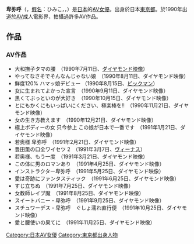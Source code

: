 {{unreferenced|time=2019-08-16T18:42:10+00:00}}
{{AV女優
|モデル名=卑弥呼<br />Himiko
|ふりがな=ひみこ
|画像ファイル=replace this image female.svg
|愛称=
|生年=1971
|生月=9
|生日=3
|出身地={{JPN}}・[[東京都|東京都]]
|血液型=O型
|時点=
|身長=
|体重=
|バスト=
|ウエスト=
|ヒップ=
|カップ=
|股下=
|靴=
|身体備考=
|ジャンル=[[AV|AV]]
|AV出演期間=1990年
|活動備考=
|他の活動
|その他=
}}
{{japanese|japanese=卑弥呼|kana=ひみこ|romaji=Himiko}}
'''卑弥呼'''（{{lang-ja|卑弥呼}}，[[日語假名|假名]]：ひみこ，{{lang-en|Himiko}}，{{bd|1971年|9月3日}}）是[[日本|日本]]的[[AV女優|AV女優]]。出身於日本[[東京都|東京都]]。於1990年出道於[[AV|AV]]成人電影界，拍攝過許多AV作品。

== 作品 ==
=== AV作品 ===
* 大和撫子タマの腰　（1990年7月11日、[[ダイヤモンド映像|ダイヤモンド映像]]）
* やってなさそでそんなんじゃない娘　（1990年8月11日、ダイヤモンド映像）
* 鮮度120% ハマッ娘デビュー （1990年8月15日、[[ダイヤモンド映像|ビックマン]]）
* 女に生まれてよかった宣言　（1990年9月11日、ダイヤモンド映像）
* 黒くてぶっといのが大好き　（1990年10月15日、ダイヤモンド映像）
* とにもかくにもいっぱいにください、極楽棒を!!　（1990年11月21日、ダイヤモンド映像）
* 女の生き方教えます　（1990年12月21日、ダイヤモンド映像）
* 極上ボディーの女 只今参上 この娘が日本で一番です　（1991年1月21日、ダイヤモンド映像）
* 若奥様 卑弥呼　（1991年2月21日、ダイヤモンド映像）
* 豊田薫の口全ワイセツ 2　（1991年3月7日、[[ダイヤモンド映像|ヴィーナス]]）
* 若奥様、もう一度　（1991年3月21日、ダイヤモンド映像）
* この体に男のロマンあり　（1991年4月25日、ダイヤモンド映像）
* インストラクター卑弥呼　（1991年5月25日、ダイヤモンド映像）
* 愛は奇跡にファンタスティック　（1991年6月25日、ダイヤモンド映像）
* すじ立ちぬ　（1991年7月25日、ダイヤモンド映像）
* 女教師レイプ魔　（1991年8月25日、ダイヤモンド映像）
* スイートバニー・卑弥呼　（1991年9月25日、ダイヤモンド映像）
* スチュワーデス・卑弥呼　ぐしょ濡れ直行便　（1991年10月25日、ダイヤモンド映像）
* 愛と腰使いの果てに　（1991年11月25日、ダイヤモンド映像）

{{DEFAULTSORT:Himiko}}
[[Category:日本AV女優|Category:日本AV女優]]
[[Category:東京都出身人物|Category:東京都出身人物]]